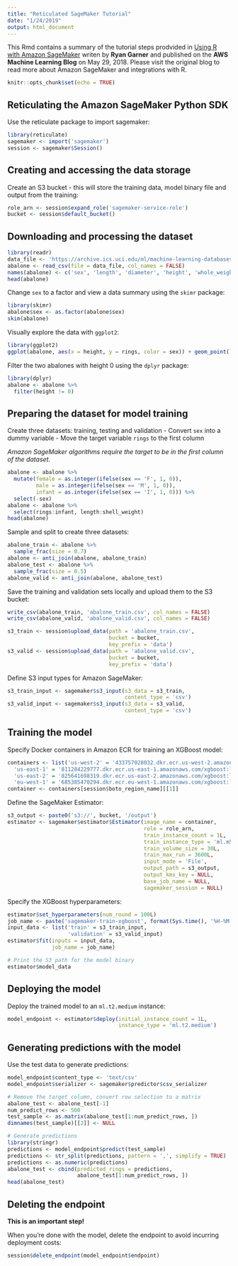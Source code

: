 ```yaml
---
title: "Reticulated SageMaker Tutorial"
date: "1/24/2019"
output: html_document
---
```


This Rmd contains a summary of the tutorial steps prodvided in [Using R with Amazon SageMaker](https://aws.amazon.com/blogs/machine-learning/using-r-with-amazon-sagemaker/) writen by **Ryan Garner** and published on the **AWS Machine Learning Blog** on May 29, 2018. Please visit the original blog to read more about Amazon SageMaker and integrations with R.

```r
knitr::opts_chunk$set(echo = TRUE)
```

## Reticulating the Amazon SageMaker Python SDK

Use the reticulate package to import sagemaker:

```r
library(reticulate)
sagemaker <- import('sagemaker')
session <- sagemaker$Session()
```

## Creating and accessing the data storage

Create an S3 bucket - this will store the training data, model binary file and output from the training:

```r
role_arn <- session$expand_role('sagemaker-service-role')
bucket <- session$default_bucket()
```

## Downloading and processing the dataset

```r
library(readr)
data_file <- 'https://archive.ics.uci.edu/ml/machine-learning-databases/abalone/abalone.data'
abalone <- read_csv(file = data_file, col_names = FALSE)
names(abalone) <- c('sex', 'length', 'diameter', 'height', 'whole_weight', 'shucked_weight', 'viscera_weight', 'shell_weight', 'rings')
head(abalone)
```

Change `sex` to a factor and view a data summary using the `skimr` package:

```r
library(skimr)
abalone$sex <- as.factor(abalone$sex)
skim(abalone)
```

Visually explore the data with `ggplot2`:

```r
library(ggplot2)
ggplot(abalone, aes(x = height, y = rings, color = sex)) + geom_point() + geom_jitter()
```

Filter the two abalones with height 0 using the `dplyr` package:

```r
library(dplyr)
abalone <- abalone %>%
  filter(height != 0)
```

## Preparing the dataset for model training

Create three datasets: training, testing and validation
- Convert `sex` into a dummy variable
- Move the target variable `rings` to the first column

_Amazon SageMaker algorithms require the target to be in the first column of the dataset._

```r
abalone <- abalone %>%
  mutate(female = as.integer(ifelse(sex == 'F', 1, 0)),
         male = as.integer(ifelse(sex == 'M', 1, 0)),
         infant = as.integer(ifelse(sex == 'I', 1, 0))) %>%
  select(-sex)
abalone <- abalone %>%
  select(rings:infant, length:shell_weight)
head(abalone)
```

Sample and split to create three datasets:

```r
abalone_train <- abalone %>%
  sample_frac(size = 0.7)
abalone <- anti_join(abalone, abalone_train)
abalone_test <- abalone %>%
  sample_frac(size = 0.5)
abalone_valid <- anti_join(abalone, abalone_test)
```

Save the training and validation sets locally and upload them to the S3 bucket:

```r
write_csv(abalone_train, 'abalone_train.csv', col_names = FALSE)
write_csv(abalone_valid, 'abalone_valid.csv', col_names = FALSE)

s3_train <- session$upload_data(path = 'abalone_train.csv',
                                bucket = bucket,
                                key_prefix = 'data')
s3_valid <- session$upload_data(path = 'abalone_valid.csv',
                                bucket = bucket,
                                key_prefix = 'data')
```

Define S3 input types for Amazon SageMaker:  

```r
s3_train_input <- sagemaker$s3_input(s3_data = s3_train,
                                     content_type = 'csv')
s3_valid_input <- sagemaker$s3_input(s3_data = s3_valid,
                                     content_type = 'csv')
```

## Training the model

Specify Docker containers in Amazon ECR for training an XGBoost model:

```r
containers <- list('us-west-2' = '433757028032.dkr.ecr.us-west-2.amazonaws.com/xgboost:latest',
  'us-east-1' = '811284229777.dkr.ecr.us-east-1.amazonaws.com/xgboost:latest',
  'us-east-2' = '825641698319.dkr.ecr.us-east-2.amazonaws.com/xgboost:latest',
  'eu-west-1' = '685385470294.dkr.ecr.eu-west-1.amazonaws.com/xgboost:latest')
container <- containers[session$boto_region_name][[1]]
```

Define the SageMaker Estimator:

```r
s3_output <- paste0('s3://', bucket, '/output')
estimator <- sagemaker$estimator$Estimator(image_name = container,
                                           role = role_arn,
                                           train_instance_count = 1L,
                                           train_instance_type = 'ml.m5.large',
                                           train_volume_size = 30L,
                                           train_max_run = 3600L,
                                           input_mode = 'File',
                                           output_path = s3_output,
                                           output_kms_key = NULL,
                                           base_job_name = NULL,
                                           sagemaker_session = NULL)
```

Specify the XGBoost hyperparameters:

```r
estimator$set_hyperparameters(num_round = 100L)
job_name <- paste('sagemaker-train-xgboost', format(Sys.time(), '%H-%M-%S'), sep = '-')
input_data <- list('train' = s3_train_input,
                   'validation' = s3_valid_input)
estimator$fit(inputs = input_data,
              job_name = job_name)

# Print the S3 path for the model binary
estimator$model_data
```

## Deploying the model

Deploy the trained model to an `ml.t2.medium` instance:

```r
model_endpoint <- estimator$deploy(initial_instance_count = 1L,
                                   instance_type = 'ml.t2.medium')
```

## Generating predictions with the model

Use the test data to generate predictions:

```r
model_endpoint$content_type <- 'text/csv'
model_endpoint$serializer <- sagemaker$predictor$csv_serializer

# Remove the target column, convert row selection to a matrix
abalone_test <- abalone_test[-1]
num_predict_rows <- 500
test_sample <- as.matrix(abalone_test[1:num_predict_rows, ])
dimnames(test_sample)[[2]] <- NULL

# Generate predictions
library(stringr)
predictions <- model_endpoint$predict(test_sample)
predictions <- str_split(predictions, pattern = ',', simplify = TRUE)
predictions <- as.numeric(predictions)
abalone_test <- cbind(predicted_rings = predictions,
                      abalone_test[1:num_predict_rows, ])
head(abalone_test)
```

## Deleting the endpoint

**This is an important step!**

When you’re done with the model, delete the endpoint to avoid incurring deployment costs:

```r
session$delete_endpoint(model_endpoint$endpoint)
```
